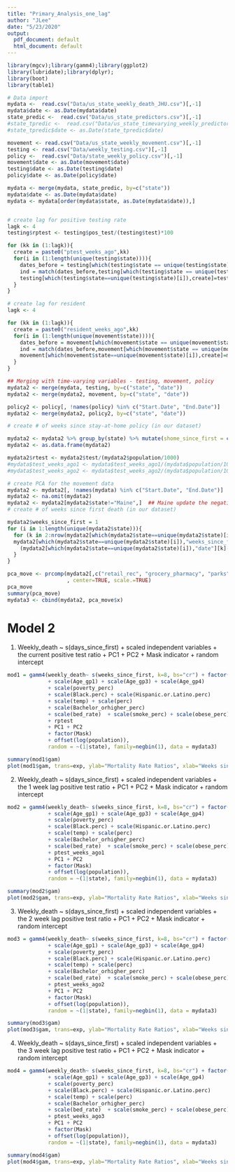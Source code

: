 ```yaml
---
title: "Primary_Analysis_one_lag"
author: "JLee"
date: "5/23/2020"
output:
  pdf_document: default
  html_document: default
---
```

```r
library(mgcv);library(gamm4);library(ggplot2)
library(lubridate);library(dplyr);
library(boot)
library(table1)

# Data import
mydata <-  read.csv("Data/us_state_weekly_death_JHU.csv")[,-1]
mydata$date <- as.Date(mydata$date)
state_predic <-  read.csv("Data/us_state_predictors.csv")[,-1]
#state_tpredic <-  read.csv("Data/us_state_timevarying_weekly_predictors.csv")[,-1]
#state_tpredic$date <- as.Date(state_tpredic$date)

movement <- read.csv("Data/us_state_weekly_movement.csv")[,-1]
testing <- read.csv("Data/weekly_testing.csv")[,-1]
policy <-  read.csv("Data/state_weekly_policy.csv")[,-1]
movement$date <- as.Date(movement$date)
testing$date <- as.Date(testing$date)
policy$date <- as.Date(policy$date)

mydata <- merge(mydata, state_predic, by=c("state"))
mydata$date <- as.Date(mydata$date)
mydata <- mydata[order(mydata$state, as.Date(mydata$date)),]


# create lag for positive testing rate
lagk <- 4
testing$rptest <- testing$pos_test/(testing$test)*100

for (kk in (1:lagk)){
  create = paste0("ptest_weeks_ago",kk)
  for(i in (1:length(unique(testing$state)))){
    dates_before = testing[which(testing$state == unique(testing$state)[i]),]$date-7*kk
    ind = match(dates_before,testing[which(testing$state == unique(testing$state)[i]),]$date)
    testing[which(testing$state==unique(testing$state)[i]),create]=testing[which(testing$state==unique(testing$state)[i]),][ind,]$rptest
  }
}

# create lag for resident
lagk <- 4

for (kk in (1:lagk)){
  create = paste0("resident_weeks_ago",kk)
  for(i in (1:length(unique(movement$state)))){
    dates_before = movement[which(movement$state == unique(movement$state)[i]),]$date-7*kk
    ind = match(dates_before,movement[which(movement$state == unique(movement$state)[i]),]$date)
    movement[which(movement$state==unique(movement$state)[i]),create]=movement[which(movement$state==unique(movement$state)[i]),][ind,]$residential
  }
}

## Merging with time-varying variables - testing, movement, policy
mydata2 <- merge(mydata, testing, by=c("state", "date"))
mydata2 <- merge(mydata2, movement, by=c("state", "date"))

policy2 <- policy[, !names(policy) %in% c("Start.Date", "End.Date")]
mydata2 <- merge(mydata2, policy2, by=c("state", "date"))

# create # of weeks since stay-at-home policy (in our dataset)

mydata2 <- mydata2 %>% group_by(state) %>% mutate(shome_since_first = cumsum(stayathome))
mydata2 <- as.data.frame(mydata2)

mydata2$rtest <- mydata2$test/(mydata2$population/1000)
#mydata$test_weeks_ago1 <- mydata$test_weeks_ago1/(mydata$population/1000)
#mydata$test_weeks_ago2 <- mydata$test_weeks_ago2/(mydata$population/1000)

# create PCA for the movement data
mydata2 <- mydata2[, !names(mydata) %in% c("Start.Date", "End.Date")]
mydata2 <- na.omit(mydata2)
mydata2 <- mydata2[mydata2$state!="Maine",]  ## Maine update the negative test results weekly or biweekly
# create # of weeks since first death (in our dataset)

mydata2$weeks_since_first = 1 
for (i in 1:length(unique(mydata2$state))){
  for (k in 2:nrow(mydata2[which(mydata2$state==unique(mydata2$state)[i]),])){
  mydata2[which(mydata2$state==unique(mydata2$state)[i]),"weeks_since_first"][k]=
    (mydata2[which(mydata2$state==unique(mydata2$state)[i]),"date"][k]-mydata2[which(mydata2$state==unique(mydata2$state)[i]),"date"][1])/7+1
  }
}

pca_move <- prcomp(mydata2[,c("retail_rec", "grocery_pharmacy", "parks", "transit", "work", "residential")] # make sure col# correct
                   , center=TRUE, scale.=TRUE)
pca_move
summary(pca_move)
mydata3 <- cbind(mydata2, pca_move$x)
```

# Model 2
(1) Weekly_death ~  s(days_since_first) + scaled independent variables + the current positive test ratio + PC1 + PC2 + Mask indicator + random intercept

```r

mod1 = gamm4(weekly_death~ s(weeks_since_first, k=8, bs="cr") + factor(q_popdensity)
             + scale(Age_gp1) + scale(Age_gp3) + scale(Age_gp4) 
             + scale(poverty_perc) 
             + scale(Black.perc) + scale(Hispanic.or.Latino.perc)
             + scale(temp) + scale(perc)
             + scale(Bachelor_orhigher_perc) 
             + scale(bed_rate)  + scale(smoke_perc) + scale(obese_perc)  
             + rptest 
             + PC1 + PC2
             + factor(Mask)
             + offset(log(population)),
             random = ~(1|state), family=negbin(1), data = mydata3)

summary(mod1$gam)
plot(mod1$gam, trans=exp, ylab="Mortality Rate Ratios", xlab="Weeks since the first death incidence", select=1)
```

(2) Weekly_death ~  s(days_since_first) + scaled independent variables + the 1 week lag positive test ratio + PC1 + PC2 + Mask indicator + random intercept

```r

mod2 = gamm4(weekly_death~ s(weeks_since_first, k=8, bs="cr") + factor(q_popdensity)
             + scale(Age_gp1) + scale(Age_gp3) + scale(Age_gp4) 
             + scale(poverty_perc) 
             + scale(Black.perc) + scale(Hispanic.or.Latino.perc)
             + scale(temp) + scale(perc)
             + scale(Bachelor_orhigher_perc) 
             + scale(bed_rate)  + scale(smoke_perc) + scale(obese_perc)  
             + ptest_weeks_ago1
             + PC1 + PC2
             + factor(Mask)
             + offset(log(population)),
             random = ~(1|state), family=negbin(1), data = mydata3)

summary(mod2$gam)
plot(mod2$gam, trans=exp, ylab="Mortality Rate Ratios", xlab="Weeks since the first death incidence", select=1)
```

(3) Weekly_death ~  s(days_since_first) + scaled independent variables + the 2 week lag positive test ratio + PC1 + PC2 + Mask indicator + random intercept

```r

mod3 = gamm4(weekly_death~ s(weeks_since_first, k=8, bs="cr") + factor(q_popdensity)
             + scale(Age_gp1) + scale(Age_gp3) + scale(Age_gp4) 
             + scale(poverty_perc) 
             + scale(Black.perc) + scale(Hispanic.or.Latino.perc)
             + scale(temp) + scale(perc)
             + scale(Bachelor_orhigher_perc) 
             + scale(bed_rate)  + scale(smoke_perc) + scale(obese_perc)  
             + ptest_weeks_ago2
             + PC1 + PC2
             + factor(Mask)
             + offset(log(population)),
             random = ~(1|state), family=negbin(1), data = mydata3)

summary(mod3$gam)
plot(mod3$gam, trans=exp, ylab="Mortality Rate Ratios", xlab="Weeks since the first death incidence", select=1)
```

(4) Weekly_death ~  s(days_since_first) + scaled independent variables + the 3 week lag positive test ratio + PC1 + PC2 + Mask indicator + random intercept

```r

mod4 = gamm4(weekly_death~ s(weeks_since_first, k=8, bs="cr") + factor(q_popdensity)
             + scale(Age_gp1) + scale(Age_gp3) + scale(Age_gp4) 
             + scale(poverty_perc) 
             + scale(Black.perc) + scale(Hispanic.or.Latino.perc)
             + scale(temp) + scale(perc)
             + scale(Bachelor_orhigher_perc) 
             + scale(bed_rate)  + scale(smoke_perc) + scale(obese_perc)  
             + ptest_weeks_ago3
             + PC1 + PC2
             + factor(Mask)
             + offset(log(population)),
             random = ~(1|state), family=negbin(1), data = mydata3)

summary(mod4$gam)
plot(mod4$gam, trans=exp, ylab="Mortality Rate Ratios", xlab="Weeks since the first death incidence", select=1)
```


